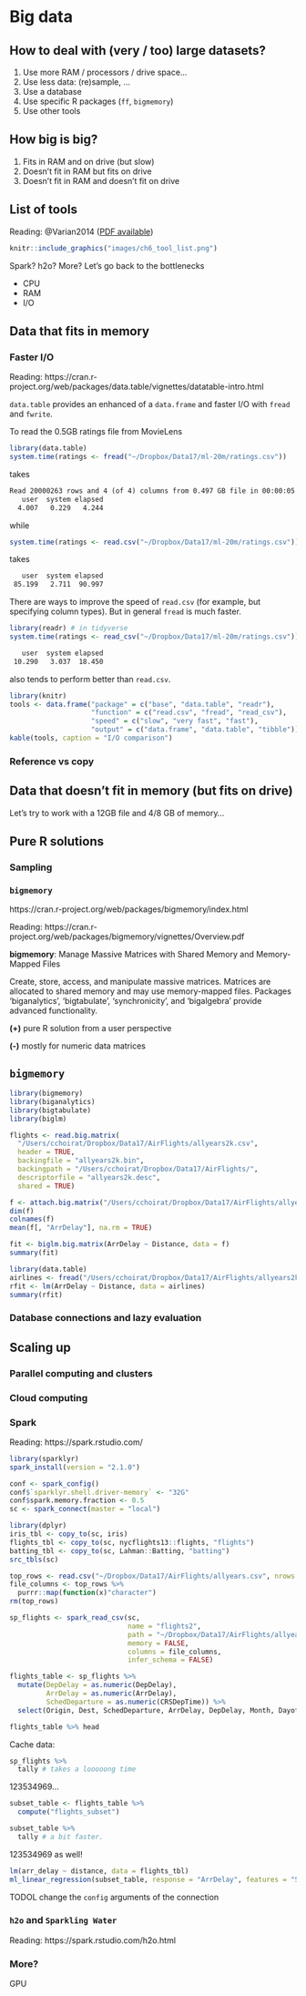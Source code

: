 # Big data {#bigdata}

## How to deal with (very / too) large datasets?

1. Use more RAM / processors / drive space...
2. Use less data: (re)sample, ...
3. Use a database
4. Use specific R packages (`ff`, `bigmemory`)
5. Use other tools

## How big is big?

1. Fits in RAM and on drive (but slow)
2. Doesn't fit in RAM but fits on drive
3. Doesn't fit in RAM and doesn't fit on drive

## List of tools

Reading: @Varian2014 ([PDF available](http://pubs.aeaweb.org/doi/pdfplus/10.1257/jep.28.2.3))

```r
knitr::include_graphics("images/ch6_tool_list.png")
```

Spark?  h2o?  More?  Let's go back to the bottlenecks

- CPU
- RAM
- I/O

## Data that fits in memory

### Faster I/O

Reading: https://cran.r-project.org/web/packages/data.table/vignettes/datatable-intro.html

`data.table` provides an enhanced of a `data.frame` and faster I/O with `fread` and `fwrite`.

To read the 0.5GB ratings file from MovieLens

```r
library(data.table)
system.time(ratings <- fread("~/Dropbox/Data17/ml-20m/ratings.csv"))
```

takes

```txt
Read 20000263 rows and 4 (of 4) columns from 0.497 GB file in 00:00:05
   user  system elapsed 
  4.007   0.229   4.244
```

while

```r
system.time(ratings <- read.csv("~/Dropbox/Data17/ml-20m/ratings.csv"))
```

takes

```txt
   user  system elapsed 
 85.199   2.711  90.997 
```

There are ways to improve the speed of `read.csv` (for example, but specifying column types).  But in general `fread` is much faster.

```r
library(readr) # in tidyverse
system.time(ratings <- read_csv("~/Dropbox/Data17/ml-20m/ratings.csv"))
```

```txt
   user  system elapsed 
 10.290   3.037  18.450 
```

also tends to perform better than `read.csv`.

```r
library(knitr)
tools <- data.frame("package" = c("base", "data.table", "readr"),
                    "function" = c("read.csv", "fread", "read_csv"),
                    "speed" = c("slow", "very fast", "fast"),
                    "output" = c("data.frame", "data.table", "tibble"))
kable(tools, caption = "I/O comparison")
```

### Reference vs copy

## Data that doesn't fit in memory (but fits on drive)

Let's try to work with a 12GB file and 4/8 GB of memory...



## Pure R solutions

### Sampling

### `bigmemory`

https://cran.r-project.org/web/packages/bigmemory/index.html

Reading: https://cran.r-project.org/web/packages/bigmemory/vignettes/Overview.pdf

__bigmemory__: Manage Massive Matrices with Shared Memory and Memory-Mapped Files

Create, store, access, and manipulate massive matrices. Matrices are allocated to shared memory and may use memory-mapped files. Packages 'biganalytics', 'bigtabulate', 'synchronicity', and 'bigalgebra' provide advanced functionality.

__(+)__ pure R solution from a user perspective

__(-)__ mostly for numeric data matrices

## `bigmemory`

```r
library(bigmemory)
library(biganalytics)
library(bigtabulate)
library(biglm)

flights <- read.big.matrix(
  "/Users/cchoirat/Dropbox/Data17/AirFlights/allyears2k.csv",
  header = TRUE,
  backingfile = "allyears2k.bin",
  backingpath = "/Users/cchoirat/Dropbox/Data17/AirFlights/",
  descriptorfile = "allyears2k.desc",
  shared = TRUE)

f <- attach.big.matrix("/Users/cchoirat/Dropbox/Data17/AirFlights/allyears2k.desc")
dim(f)
colnames(f)
mean(f[, "ArrDelay"], na.rm = TRUE)

fit <- biglm.big.matrix(ArrDelay ~ Distance, data = f)
summary(fit)
```

```r
library(data.table)
airlines <- fread("/Users/cchoirat/Dropbox/Data17/AirFlights/allyears2k.csv")
rfit <- lm(ArrDelay ~ Distance, data = airlines)
summary(rfit)
```


### Database connections and lazy evaluation

## Scaling up

### Parallel computing and clusters

### Cloud computing

### Spark

Reading: https://spark.rstudio.com/

```r
library(sparklyr)
spark_install(version = "2.1.0")
```

```r
conf <- spark_config()
conf$`sparklyr.shell.driver-memory` <- "32G"
conf$spark.memory.fraction <- 0.5
sc <- spark_connect(master = "local")
```

```r
library(dplyr)
iris_tbl <- copy_to(sc, iris)
flights_tbl <- copy_to(sc, nycflights13::flights, "flights")
batting_tbl <- copy_to(sc, Lahman::Batting, "batting")
src_tbls(sc)
```

```r
top_rows <- read.csv("~/Dropbox/Data17/AirFlights/allyears.csv", nrows = 5)
file_columns <- top_rows %>% 
  purrr::map(function(x)"character")
rm(top_rows)
```


```r
sp_flights <- spark_read_csv(sc, 
                             name = "flights2", 
                             path = "~/Dropbox/Data17/AirFlights/allyears.csv", 
                             memory = FALSE, 
                             columns = file_columns, 
                             infer_schema = FALSE)
```

```r
flights_table <- sp_flights %>%
  mutate(DepDelay = as.numeric(DepDelay),
         ArrDelay = as.numeric(ArrDelay),
         SchedDeparture = as.numeric(CRSDepTime)) %>%
  select(Origin, Dest, SchedDeparture, ArrDelay, DepDelay, Month, DayofMonth)

flights_table %>% head
```

Cache data:

```r
sp_flights %>%
  tally # takes a looooong time
```

123534969...

```r
subset_table <- flights_table %>% 
  compute("flights_subset")
```

```r
subset_table %>%
  tally # a bit faster.
```

123534969 as well!

```r
lm(arr_delay ~ distance, data = flights_tbl)
ml_linear_regression(subset_table, response = "ArrDelay", features = "SchedDeparture")
```



TODOL change the `config` arguments of the connection

### `h2o` and `Sparkling Water`

Reading: https://spark.rstudio.com/h2o.html

### More?

GPU

